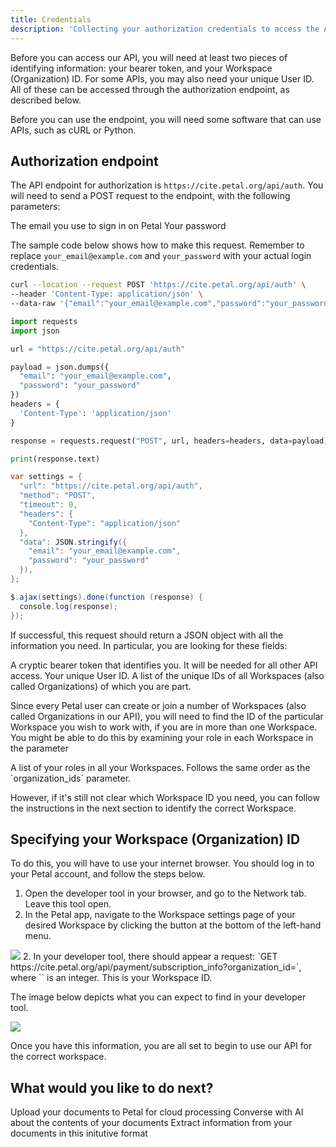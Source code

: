 ```yaml
---
title: Credentials
description: 'Collecting your authorization credentials to access the API'
---
```


Before you can access our API, you will need at least two pieces of identifying information: your bearer token, and your Workspace (Organization) ID. For some APIs, you may also need your unique User ID. All of these can be accessed through the authorization endpoint, as described below. 

Before you can use the endpoint, you will need some software that can use APIs, such as cURL or Python.

## Authorization endpoint

The API endpoint for authorization is `https://cite.petal.org/api/auth`. You will need to send a POST request to the endpoint, with the following parameters:

<ParamField path="email" type="string">
  The email you use to sign in on Petal
</ParamField>
<ParamField path="password" type="string">
  Your password
</ParamField>

The sample code below shows how to make this request. Remember to replace `your_email@example.com` and `your_password` with your actual login credentials.

<CodeGroup>

```bash cURL
curl --location --request POST 'https://cite.petal.org/api/auth' \
--header 'Content-Type: application/json' \
--data-raw '{"email":"your_email@example.com","password":"your_password"}'
```

```python Python
import requests
import json

url = "https://cite.petal.org/api/auth"

payload = json.dumps({
  "email": "your_email@example.com",
  "password": "your_password"
})
headers = {
  'Content-Type': 'application/json'
}

response = requests.request("POST", url, headers=headers, data=payload)

print(response.text)
```

```java JavaScript
var settings = {
  "url": "https://cite.petal.org/api/auth",
  "method": "POST",
  "timeout": 0,
  "headers": {
    "Content-Type": "application/json"
  },
  "data": JSON.stringify({
    "email": "your_email@example.com",
    "password": "your_password"
  }),
};

$.ajax(settings).done(function (response) {
  console.log(response);
});
```

</CodeGroup>

If successful, this request should return a JSON object with all the information you need. In particular, you are looking for these fields:

<ResponseField name="access_token" type="string" required>
  A cryptic bearer token that identifies you. It will be needed for all other API access.
</ResponseField>
<ResponseField name="id" type="integer" required>
  Your unique User ID. 
</ResponseField>
<ResponseField name="organization_ids" type="integer[]" required>
  A list of the unique IDs of all Workspaces (also called Organizations) of which you are part. 
</ResponseField>

Since every Petal user can create or join a number of Workspaces (also called Organizations in our API), you will need to find the ID of the particular Workspace you wish to work with, if you are in more than one Workspace. You might be able to do this by examining your role in each Workspace in the parameter 

<ResponseField name="organization_roles" type="string[]" required>
  A list of your roles in all your Workspaces. Follows the same order as the `organization_ids` parameter. 
</ResponseField>

However, if it's still not clear which Workspace ID you need, you can follow the instructions in the next section to identify the correct Workspace.

## Specifying your Workspace (Organization) ID

To do this, you will have to use your internet browser. You should log in to your Petal account, and follow the steps below.

1. Open the developer tool in your browser, and go to the Network tab. Leave this tool open.
1. In the Petal app, navigate to the Workspace settings page of your desired Workspace by clicking the button at the bottom of the left-hand menu.
<Frame>
  <img src="/intro/settings_button.png" />
</Frame>
2. In your developer tool, there should appear a request: `GET
	https://cite.petal.org/api/payment/subscription_info?organization_id=<id>`, where `<id>` is an integer. This is your Workspace ID.

The image below depicts what you can expect to find in your developer tool.
<Frame>
  <img src="/intro/org_id_network.png" />
</Frame>

Once you have this information, you are all set to begin to use our API for the correct workspace.


## What would you like to do next?
<CardGroup cols={3}>
  <Card
    title="Upload documents"
    icon="book-open"
    href="/usecases/document"
  >
    Upload your documents to Petal for cloud processing
  </Card>
  <Card
    title="Chat with documents"
    icon="comments"
    href="/usecases/ai_chat"
  >
    Converse with AI about the contents of your documents
  </Card>
  <Card
    title="Build AI tables"
    icon="table-cells"
    href="/usecases/ai_table"
  >
    Extract information from your documents in this initutive format
  </Card>
</CardGroup>
